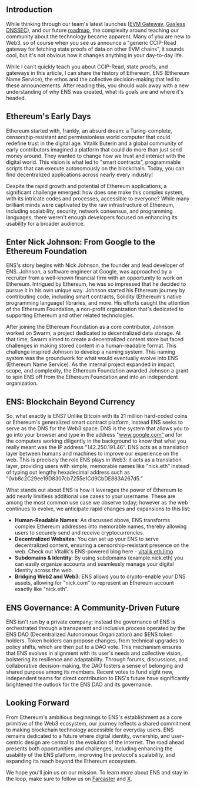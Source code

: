 ## Introduction

While thinking through our team's latest launches ([EVM Gateway](https://twitter.com/ensdomains/status/1724851193703542817), [Gasless DNSSEC](https://twitter.com/ensdomains/status/1752015601571406211)), and our future [roadmap](https://ens.domains/roadmap/), the complexity around teaching our community about the technology became apparent. Many of you are new to Web3, so of course when you see us announce a "generic CCIP-Read gateway for fetching state proofs of data on other EVM chains”, it sounds cool, but it's not obvious how it changes anything in your day-to-day life.

While I can't quickly teach you about CCIP-Read, state proofs, and gateways in this article, I can share the history of Ethereum, ENS (Ethereum Name Service), the ethos and the collective decision-making that led to these announcements. After reading this, you should walk away with a new understanding of why ENS was created, what its goals are and where it's headed.

## Ethereum's Early Days

Ethereum started with, frankly, an absurd dream: a Turing-complete, censorship-resistant and permissionless world computer that could redefine trust in the digital age. Vitalik Buterin and a global community of early contributors imagined a platform that could do more than just send money around. They wanted to change how we trust and interact with the digital world. This vision is what led to "smart contracts”, programmable scripts that can execute autonomously on the blockchain. Today, you can find decentralized applications across nearly every industry!

Despite the rapid growth and potential of Ethereum applications, a significant challenge emerged: how does one make this complex system, with its intricate codes and processes, accessible to everyone? While many brilliant minds were captivated by the raw infrastructure of Ethereum, including scalability, security, network consensus, and programming languages, there weren't enough developers focused on enhancing its usability for a broader audience.

## Enter Nick Johnson: From Google to the Ethereum Foundation

ENS's story begins with Nick Johnson, the founder and lead developer of ENS. Johnson, a software engineer at Google, was approached by a recruiter from a well-known financial firm with an opportunity to work on Ethereum. Intrigued by Ethereum, he was so impressed that he decided to pursue it in his own unique way. Johnson started his Ethereum journey by contributing code, including smart contracts, Solidity (Ethereum's native programming language) libraries, and more. His efforts caught the attention of the Ethereum Foundation, a non-profit organization that's dedicated to supporting Ethereum and other related technologies.

After joining the Ethereum Foundation as a core contributor, Johnson worked on Swarm, a project dedicated to decentralized data storage. At that time, Swarm aimed to create a decentralized content store but faced challenges in making stored content in a human-readable format. This challenge inspired Johnson to develop a naming system. This naming system was the groundwork for what would eventually evolve into ENS (Ethereum Name Service). As the internal project expanded in impact, scope, and complexity, the Ethereum Foundation awarded Johnson a grant to spin ENS off from the Ethereum Foundation and into an independent organization.

## ENS: Blockchain Beyond Currency

So, what exactly is ENS? Unlike Bitcoin with its 21 million hard-coded coins or Ethereum's generalized smart contract platform, instead ENS seeks to serve as the DNS for the Web3 space. DNS is the system that allows you to go into your browser and type in the address "www.google.com” and for the computers working diligently in the background to know that what you really meant was the IP address "142.250.191.46”. DNS acts as a translation layer between humans and machines to improve our experience on the web. This is precisely the role ENS plays in Web3: it acts as a translation layer, providing users with simple, memorable names like "nick.eth” instead of typing out lengthy hexadecimal address such as "0xb8c2C29ee19D8307cb7255e1Cd9CbDE883A267d5.”

What stands out about ENS is how it leverages the power of Ethereum to add nearly limitless additional use cases to your username. These are among the most common use case we observe today; however as the web continues to evolve, we anticipate rapid changes and expansions to this list:

- **Human-Readable Names**: As discussed above, ENS transforms complex Ethereum addresses into memorable names, thereby allowing users to securely send and receive cryptocurrencies.
- **Decentralized Websites**: You can set up your ENS to serve decentralized content, ensuring a censorship-resistant presence on the web. Check out Vitalik's ENS-powered blog here - [vitalik.eth.limo](https://vitalik.eth.limo/)
- **Subdomains & Identity**: By using subdomains (example.nick.eth) you can easily organize accounts and seamlessly manage your digital identity across the web.
- **Bridging Web2 and Web3**: ENS allows you to crypto-enable your DNS assets, allowing for "nick.com” to represent an Ethereum account exactly like "nick.eth”.

## ENS Governance: A Community-Driven Future

ENS isn't run by a private company; instead the governance of ENS is orchestrated through a transparent and inclusive process operated by the ENS DAO (Decentralized Autonomous Organization) and $ENS token holders. Token holders can propose changes, from technical upgrades to policy shifts, which are then put to a DAO vote. This mechanism ensures that ENS evolves in alignment with its user's needs and collective vision, bolstering its resilience and adaptability. Through forums, discussions, and collaborative decision-making, the DAO fosters a sense of belonging and shared purpose among its members. Recent votes to fund eight new, independent teams for direct contribution to ENS's future have significantly brightened the outlook for the ENS DAO and its governance.

## Looking Forward

From Ethereum's ambitious beginnings to ENS's establishment as a core primitive of the Web3 ecosystem, our journey reflects a shared commitment to making blockchain technology accessible for everyday users. ENS remains dedicated to a future where digital identity, ownership, and user-centric design are central to the evolution of the internet. The road ahead presents both opportunities and challenges, including enhancing the usability of the ENS platform, improving the protocol's scalability, and expanding its reach beyond the Ethereum ecosystem.

We hope you'll join us on our mission. To learn more about ENS and stay in the loop, make sure to follow us on [Farcaster](https://warpcast.com/ensdomains) and [X](https://twitter.com/ensdomains).
